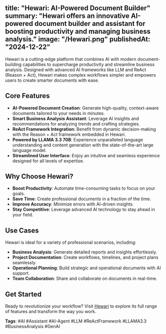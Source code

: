 title: "Hewari: AI-Powered Document Builder"
summary: "Hewari offers an innovative AI-powered document builder and assistant for boosting productivity and managing business analysis."
image: "/Hewari.png"
publishedAt: "2024-12-22"
---

Hewari is a cutting-edge platform that combines AI with modern document-building capabilities to supercharge productivity and streamline business analysis. Designed with advanced AI frameworks like LLM and ReAct (Reason + Act), Hewari makes complex workflows simpler and empowers users to create smarter documents with ease.

## Core Features

- **AI-Powered Document Creation**: Generate high-quality, context-aware documents tailored to your needs in minutes.
- **Smart Business Analysis Assistant**: Leverage AI insights and recommendations for analyzing trends and crafting strategies.
- **ReAct Framework Integration**: Benefit from dynamic decision-making with the Reason + Act framework embedded in Hewari.
- **Powered by LLAMA 3.3 70B**: Experience unparalleled language understanding and content generation with the state-of-the-art large language model.
- **Streamlined User Interface**: Enjoy an intuitive and seamless experience designed for all levels of expertise.

## Why Choose Hewari?

- **Boost Productivity**: Automate time-consuming tasks to focus on your goals.
- **Save Time**: Create professional documents in a fraction of the time.
- **Improve Accuracy**: Minimize errors with AI-driven insights.
- **Stay Competitive**: Leverage advanced AI technology to stay ahead in your field.

## Use Cases

Hewari is ideal for a variety of professional scenarios, including:

- **Business Analysis**: Generate detailed reports and insights effortlessly.
- **Project Documentation**: Create workflows, timelines, and project plans seamlessly.
- **Operational Planning**: Build strategic and operational documents with AI support.
- **Team Collaboration**: Share and collaborate on documents in real-time.

## Get Started

Ready to revolutionize your workflow? Visit [Hewari](https://www.hewari.com) to explore its full range of features and transform the way you work.

**Tags**: #AI #Assistant #AI-Agent #LLM #ReActFramework #LLAMA3.3 #BusinessAnalysis #GenAI
